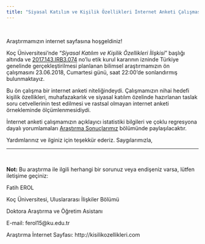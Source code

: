 ```yaml
---
title: "Siyasal Katılım ve Kişilik Özellikleri İnternet Anketi Çalışması"  
---
```


<br>

Araştırmamızın internet sayfasına hoşgeldiniz! 

Koç Üniversitesi'nde "<i>Siyasal Katılım ve Kişilik Özellikleri İlişkisi</i>" başlığı altında ve <u>2017.143.IRB3.074</u> no'lu etik kurul kararının izninde Türkiye genelinde gerçekleştirilmesi planlanan bilimsel araştırmamızın ön çalışmasını 23.06.2018, Cumartesi günü, saat 22:00'de sonlandırmış bulunmaktayız.

Bu ön çalışma bir internet anketi niteliğindeydi. Çalışmamızın nihai hedefi kişilik özellikleri, muhafazakarlık ve siyasal katılım özelinde hazırlanan taslak soru cetvellerinin test edilmesi ve rastsal olmayan internet anketi örnekleminde ölçümlenmesidiydi.

İnternet anketi çalışmamızın açıklayıcı istatistiki bilgileri ve çoklu regresyona dayalı yorumlamaları [Araştırma Sonuçlarımız](http://kisilikozellikleri.com/project.html) bölümünde paylaşılacaktır.

Yardımlarınız ve ilginiz için teşekkür ederiz. Saygılarımızla,

---

<br>

<b>Not:</b> Bu araştırma ile ilgili herhangi bir sorunuz veya endişeniz varsa, lütfen iletişime geçiniz:

Fatih EROL

Koç Üniversitesi, Uluslararası İlişkiler Bölümü

Doktora Araştırma ve Öğretim Asistanı

E-mail: ferol15@ku.edu.tr

Araştırma İnternet Sayfası: http://kisilikozellikleri.com



